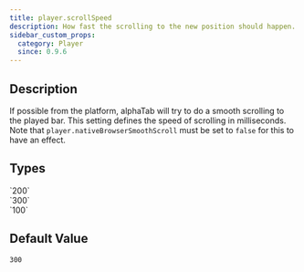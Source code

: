 ```yaml
---
title: player.scrollSpeed
description: How fast the scrolling to the new position should happen.
sidebar_custom_props:
  category: Player
  since: 0.9.6
---
```


<SinceBadge since="0.9.6" />


## Description

If possible from the platform, alphaTab will try to do a smooth scrolling to the played bar.
This setting defines the speed of scrolling in milliseconds.
Note that `player.nativeBrowserSmoothScroll` must be set to `false` for this to have an effect.

<PropertyDescription showJson={true} />

## Types

<TypeTable>
    <TypeRow type="all" name="int">
        `200`<br />
        `300`<br />
        `100`
    </TypeRow>
</TypeTable>

## Default Value
`300`